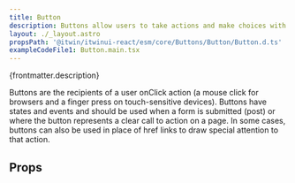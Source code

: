 ```yaml
---
title: Button
description: Buttons allow users to take actions and make choices with a single tap or click.
layout: ./_layout.astro
propsPath: '@itwin/itwinui-react/esm/core/Buttons/Button/Button.d.ts'
exampleCodeFile1: Button.main.tsx
---
```



<p>{frontmatter.description}</p>

<LiveExample src={frontmatter.exampleCodeFile1} />

Buttons are the recipients of a user onClick action (a mouse click for browsers and a finger press on touch-sensitive devices). Buttons have states and events and should be used when a form is submitted (post) or where the button represents a clear call to action on a page. In some cases, buttons can also be used in place of href links to draw special attention to that action.

## Props

<PropsTable path={frontmatter.propsPath} />
